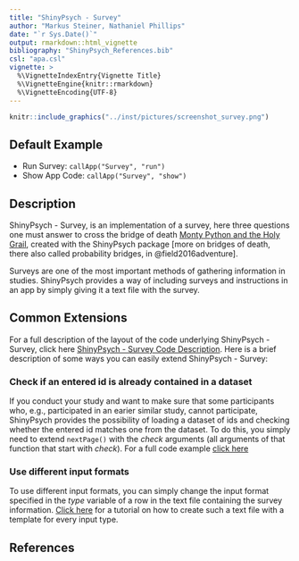 ```yaml
---
title: "ShinyPsych - Survey"
author: "Markus Steiner, Nathaniel Phillips"
date: "`r Sys.Date()`"
output: rmarkdown::html_vignette
bibliography: "ShinyPsych_References.bib"
csl: "apa.csl"
vignette: >
  %\VignetteIndexEntry{Vignette Title}
  %\VignetteEngine{knitr::rmarkdown}
  %\VignetteEncoding{UTF-8}
---
```



```r
knitr::include_graphics("../inst/pictures/screenshot_survey.png")
```


## Default Example

* Run Survey: `callApp("Survey", "run")`
* Show App Code: `callApp("Survey", "show")`

## Description

ShinyPsych - Survey, is an implementation of a survey, here three questions one must answer to cross the bridge of death [Monty Python and the Holy Grail](https://en.wikipedia.org/wiki/Monty_Python_and_the_Holy_Grail), created with the ShinyPsych package [more on bridges of death, there also called probability bridges, in @field2016adventure]. 

Surveys are one of the most important methods of gathering information in studies. ShinyPsych provides a way of including surveys and instructions in an app by simply giving it a text file with the survey.

## Common Extensions

For a full description of the layout of the code underlying ShinyPsych - Survey, click here [ShinyPsych - Survey Code Description](ShinyPsych_SurveyCode.html). Here is a brief description of some ways you can easily extend ShinyPsych - Survey:

### Check if an entered id is already contained in a dataset

If you conduct your study and want to make sure that some participants who, e.g., participated in an earier similar study, cannot participate, ShinyPsych provides the possibility of loading a dataset of ids and checking whether the entered id matches one from the dataset. To do this, you simply need to extend `nextPage()` with the *check* arguments (all arguments of that function that start with *check*). For a full code example [click here](ShinyPsych_CheckIdCode.html)

### Use different input formats

To use different input formats, you can simply change the input format specified in the *type* variable of a row in the text file containing the survey information. [Click here](ShinyPsych_Textfiles.html) for a tutorial on how to create such a text file with a template for every input type.

## References
